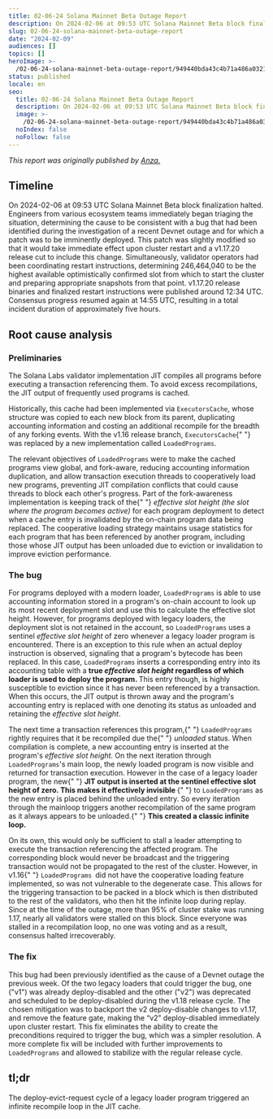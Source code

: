 ```yaml
---
title: 02-06-24 Solana Mainnet Beta Outage Report
description: On 2024-02-06 at 09:53 UTC Solana Mainnet Beta block finalization halted.
slug: 02-06-24-solana-mainnet-beta-outage-report
date: "2024-02-09"
audiences: []
topics: []
heroImage: >-
  /02-06-24-solana-mainnet-beta-outage-report/949440bda43c4b71a486a03213041541.jpg
status: published
locale: en
seo:
  title: 02-06-24 Solana Mainnet Beta Outage Report
  description: On 2024-02-06 at 09:53 UTC Solana Mainnet Beta block finalization halted.
  image: >-
    /02-06-24-solana-mainnet-beta-outage-report/949440bda43c4b71a486a03213041541.jpg
  noIndex: false
  noFollow: false
---
```


<p>
  <em>This report was originally published by </em>
  <a
    href="https://medium.com/@jeff.washington/2024-02-06-solana-mainnet-beta-outage-report-619bd75b3ce0"
    rel="noopener noreferrer"
    target="_blank"
  >
    <em>Anza.</em>
  </a>
</p>
<h2>Timeline</h2>
<p>
  On 2024-02-06 at 09:53 UTC Solana Mainnet Beta block finalization halted.
  Engineers from various ecosystem teams immediately began triaging the
  situation, determining the cause to be consistent with a bug that had been
  identified during the investigation of a recent Devnet outage and for which a
  patch was to be imminently deployed. This patch was slightly modified so that
  it would take immediate effect upon cluster restart and a v1.17.20 release cut
  to include this change. Simultaneously, validator operators had been
  coordinating restart instructions, determining 246,464,040 to be the highest
  available optimistically confirmed slot from which to start the cluster and
  preparing appropriate snapshots from that point. v1.17.20 release binaries and
  finalized restart instructions were published around 12:34 UTC. Consensus
  progress resumed again at 14:55 UTC, resulting in a total incident duration of
  approximately five hours.
</p>
<h2>Root cause analysis</h2>
<h3>Preliminaries</h3>
<p>
  The Solana Labs validator implementation JIT compiles all programs before
  executing a transaction referencing them. To avoid excess recompilations, the
  JIT output of frequently used programs is cached.
</p>
<p>
  Historically, this cache had been implemented via <code>ExecutorsCache</code>,
  whose structure was copied to each new block from its parent, duplicating
  accounting information and costing an additional recompile for the breadth of
  any forking events. With the v1.16 release branch, <code>ExecutorsCache</code>{" "}
  was replaced by a new implementation called <code>LoadedPrograms</code>.
</p>
<p>
  The relevant objectives of <code>LoadedPrograms</code> were to make the cached
  programs view global, and fork-aware, reducing accounting information
  duplication, and allow transaction execution threads to cooperatively load new
  programs, preventing JIT compilation conflicts that could cause threads to
  block each other's progress. Part of the fork-awareness implementation is
  keeping track of the{" "}
  <em>effective slot height (the slot where the program becomes active)</em> for
  each program deployment to detect when a cache entry is invalidated by the
  on-chain program data being replaced. The cooperative loading strategy
  maintains usage statistics for each program that has been referenced by
  another program, including those whose JIT output has been unloaded due to
  eviction or invalidation to improve eviction performance.
</p>
<h3>The bug</h3>
<p>
  For programs deployed with a modern loader, <code>LoadedPrograms</code> is
  able to use accounting information stored in a program's on-chain account to
  look up its most recent deployment slot and use this to calculate the
  effective slot height. However, for programs deployed with legacy loaders, the
  deployment slot is not retained in the account, so <code>LoadedPrograms</code>
  uses a sentinel <em>effective slot height</em> of zero whenever a legacy loader
  program is encountered. There is an exception to this rule when an actual deploy
  instruction is observed, signaling that a program's bytecode has been replaced.
  In this case, <code>LoadedPrograms</code> inserts a corresponding entry into its
  accounting table with a <strong>
    true <em>effective slot height</em> regardless of which loader is used to
    deploy the program.
  </strong> This entry though, is highly susceptible to eviction since it has never
  been referenced by a transaction. When this occurs, the JIT output is thrown away
  and the program's accounting entry is replaced with one denoting its status as
  unloaded and retaining the <em>effective slot height</em>.

</p>
<p>
  The next time a transaction references this program,{" "}
  <code>LoadedPrograms</code> rightly requires that it be recompiled due the{" "}
  <em>unloaded</em> status. When compilation is complete, a new accounting entry
  is inserted at the program's <em>effective slot height.</em> On the next
  iteration through <code>LoadedPrograms</code>'s main loop, the newly loaded
  program is now visible and returned for transaction execution. However in the
  case of a legacy loader program, the new{" "}
  <strong>
    JIT output is inserted at the sentinel effective slot height of zero. This
    makes it effectively invisible
  </strong>{" "}
  to <code>LoadedPrograms</code> as the new entry is placed behind the unloaded
  entry. So every iteration through the mainloop triggers another recompilation
  of the same program as it always appears to be unloaded.{" "}
  <strong>This created a classic infinite loop.</strong>
</p>
<p>
  On its own, this would only be sufficient to stall a leader attempting to
  execute the transaction referencing the affected program. The corresponding
  block would never be broadcast and the triggering transaction would not be
  propagated to the rest of the cluster. However, in v1.16{" "}
  <code>LoadedPrograms </code>did not have the cooperative loading feature
  implemented, so was not vulnerable to the degenerate case. This allows for the
  triggering transaction to be packed in a block which is then distributed to
  the rest of the validators, who then hit the infinite loop during replay.
  Since at the time of the outage, more than 95% of cluster stake was running
  1.17, nearly all validators were stalled on this block. Since everyone was
  stalled in a recompilation loop, no one was voting and as a result, consensus
  halted irrecoverably.
</p>
<h3>The fix</h3>
<p>
  This bug had been previously identified as the cause of a Devnet outage the
  previous week. Of the two legacy loaders that could trigger the bug, one
  ("v1") was already deploy-disabled and the other ("v2") was deprecated and
  scheduled to be deploy-disabled during the v1.18 release cycle. The chosen
  mitigation was to backport the v2 deploy-disable changes to v1.17, and remove
  the feature gate, making the “v2” deploy-disabled immediately upon cluster
  restart. This fix eliminates the ability to create the preconditions required
  to trigger the bug, which was a simpler resolution. A more complete fix will
  be included with further improvements to <code>LoadedPrograms</code> and
  allowed to stabilize with the regular release cycle.
</p>
<h2>tl;dr</h2>
<p>
  The deploy-evict-request cycle of a legacy loader program triggered an
  infinite recompile loop in the JIT cache.
</p>
